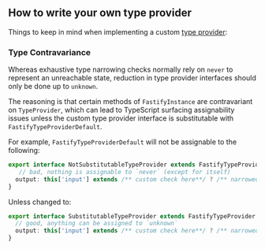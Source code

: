 ## How to write your own type provider

Things to keep in mind when implementing a custom [type provider](../Reference/Type-Providers/):

### Type Contravariance

Whereas exhaustive type narrowing checks normally rely on `never` to represent
an unreachable state, reduction in type provider interfaces should only be done
up to `unknown`.

The reasoning is that certain methods of `FastifyInstance` are
contravariant on `TypeProvider`, which can lead to TypeScript surfacing
assignability issues unless the custom type provider interface is
substitutable with `FastifyTypeProviderDefault`.

For example, `FastifyTypeProviderDefault` will not be assignable to the following:

```ts
export interface NotSubstitutableTypeProvider extends FastifyTypeProvider {
   // bad, nothing is assignable to `never` (except for itself)
  output: this['input'] extends /** custom check here**/ ? /** narrowed type here **/ : never;
}
```

Unless changed to:

```ts
export interface SubstitutableTypeProvider extends FastifyTypeProvider {
  // good, anything can be assigned to `unknown`
  output: this['input'] extends /** custom check here**/ ? /** narrowed type here **/ : unknown;
}
```
